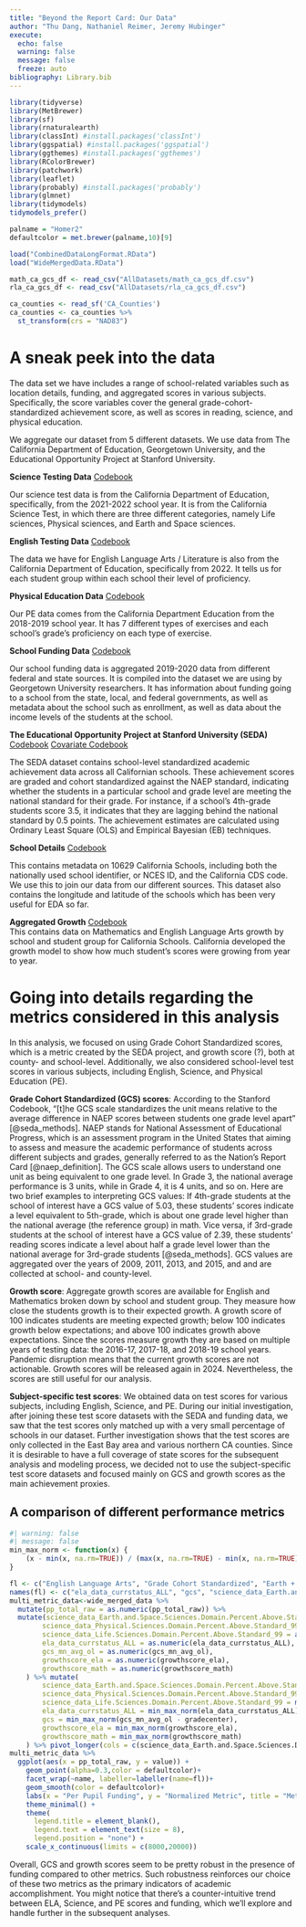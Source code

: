 ```yaml
---
title: "Beyond the Report Card: Our Data"
author: "Thu Dang, Nathaniel Reimer, Jeremy Hubinger"
execute: 
  echo: false
  warning: false
  message: false
  freeze: auto
bibliography: Library.bib
---
```


```r
library(tidyverse)
library(MetBrewer)
library(sf)
library(rnaturalearth)
library(classInt) #install.packages('classInt')
library(ggspatial) #install.packages('ggspatial')
library(ggthemes) #install.packages('ggthemes')
library(RColorBrewer)
library(patchwork)
library(leaflet)
library(probably) #install.packages('probably')
library(glmnet)
library(tidymodels)
tidymodels_prefer()
```

```r
palname = "Homer2"
defaultcolor = met.brewer(palname,10)[9]
```

```r
load("CombinedDataLongFormat.RData")
load("WideMergedData.RData")
```

```r
math_ca_gcs_df <- read_csv("AllDatasets/math_ca_gcs_df.csv")
rla_ca_gcs_df <- read_csv("AllDatasets/rla_ca_gcs_df.csv")
```

```r
ca_counties <- read_sf('CA_Counties')
ca_counties <- ca_counties %>%
  st_transform(crs = "NAD83")
```

# A sneak peek into the data

The data set we have includes a range of school-related variables such as location details, funding, and aggregated scores in various subjects. Specifically, the score variables cover the general grade-cohort-standardized achievement score, as well as scores in reading, science, and physical education.

We aggregate our dataset from 5 different datasets. We use data from The California Department of Education, Georgetown University, and the Educational Opportunity Project at Stanford University.

**Science Testing Data** [Codebook](https://github.com/JeremyHub/STAT-456-Final/blob/8ef6fa6ce28785065f583f4c477c5deb11afd442/final_project_stuff/science_docs.pdf)

Our science test data is from the California Department of Education, specifically, from the 2021-2022 school year. It is from the California Science Test, in which there are three different categories, namely Life sciences, Physical sciences, and Earth and Space sciences.

**English Testing Data** [Codebook](https://github.com/JeremyHub/STAT-456-Final/blob/8ef6fa6ce28785065f583f4c477c5deb11afd442/final_project_stuff/ela_docs.pdf)

The data we have for English Language Arts / Literature is also from the California Department of Education, specifically from 2022. It tells us for each student group within each school their level of proficiency.

**Physical Education Data** [Codebook](https://github.com/JeremyHub/STAT-456-Final/blob/main/DataDocumentation/pe_data_docs.pdf)

Our PE data comes from the California Department Education from the 2018-2019 school year. It has 7 different types of exercises and each school's grade's proficiency on each type of exercise.

**School Funding Data** [Codebook](https://github.com/JeremyHub/STAT-456-Final/blob/8ef6fa6ce28785065f583f4c477c5deb11afd442/final_project_stuff/school_info_docs.pdf)

Our school funding data is aggregated 2019-2020 data from different federal and state sources. It is compiled into the dataset we are using by Georgetown University researchers. It has information about funding going to a school from the state, local, and federal governments, as well as metadata about the school such as enrollment, as well as data about the income levels of the students at the school.

**The Educational Opportunity Project at Stanford University (SEDA)** [Codebook](https://github.com/JeremyHub/STAT-456-Final/blob/82e84dd90db010d96edba2d74dc574c15648a10c/final_project_stuff/stanford_codebook.xlsx) [Covariate Codebook](https://github.com/JeremyHub/STAT-456-Final/blob/82e84dd90db010d96edba2d74dc574c15648a10c/final_project_stuff/stanford_cov_codebook.xlsx)

The SEDA dataset contains school-level standardized academic achievement data across all Californian schools. These achievement scores are graded and cohort standardized against the NAEP standard, indicating whether the students in a particular school and grade level are meeting the national standard for their grade. For instance, if a school's 4th-grade students score 3.5, it indicates that they are lagging behind the national standard by 0.5 points. The achievement estimates are calculated using Ordinary Least Square (OLS) and Empirical Bayesian (EB) techniques.

**School Details** [Codebook](https://www.cde.ca.gov/ds/si/ds/fspubschls.asp)

This contains metadata on 10629 California Schools, including both the nationally used school identifier, or NCES ID, and the California CDS code. We use this to join our data from our different sources. This dataset also contains the longitude and latitude of the schools which has been very useful for EDA so far.

**Aggregated Growth** [Codebook](https://www.cde.ca.gov/ta/ac/growthreclayout.asp)\
This contains data on Mathematics and English Language Arts growth by school and student group for California Schools. California developed the growth model to show how much student's scores were growing from year to year.

# Going into details regarding the metrics considered in this analysis

In this analysis, we focused on using Grade Cohort Standardized scores, which is a metric created by the SEDA project, and growth score (?), both at county- and school-level. Additionally, we also considered school-level test scores in various subjects, including English, Science, and Physical Education (PE).

**Grade Cohort Standardized (GCS) scores**: According to the Stanford Codebook, "\[t\]he GCS scale standardizes the unit means relative to the average difference in NAEP scores between students one grade level apart" [@seda_methods]. NAEP stands for National Assessment of Educational Progress, which is an assessment program in the United States that aiming to assess and measure the academic performance of students across different subjects and grades, generally referred to as the Nation's Report Card [@naep_definition]. The GCS scale allows users to understand one unit as being equivalent to one grade level. In Grade 3, the national average performance is 3 units, while in Grade 4, it is 4 units, and so on. Here are two brief examples to interpreting GCS values: If 4th-grade students at the school of interest have a GCS value of 5.03, these students' scores indicate a level equivalent to 5th-grade, which is about one grade level higher than the national average (the reference group) in math. Vice versa, if 3rd-grade students at the school of interest have a GCS value of 2.39, these students' reading scores indicate a level about half a grade level lower than the national average for 3rd-grade students [@seda_methods]. GCS values are aggregated over the years of 2009, 2011, 2013, and 2015, and and are collected at school- and county-level.

**Growth score**: Aggregate growth scores are available for English and Mathematics broken down by school and student group. They measure how close the students growth is to their expected growth. A growth score of 100 indicates students are meeting expected growth; below 100 indicates growth below expectations; and above 100 indicates growth above expectations. Since the scores measure growth they are based on multiple years of testing data: the 2016-17, 2017-18, and 2018-19 school years. Pandemic disruption means that the current growth scores are not actionable. Growth scores will be released again in 2024. Nevertheless, the scores are still useful for our analysis.

**Subject-specific test scores**: We obtained data on test scores for various subjects, including English, Science, and PE. During our initial investigation, after joining these test score datasets with the SEDA and funding data, we saw that the test scores only matched up with a very small percentage of schools in our dataset. Further investigation shows that the test scores are only collected in the East Bay area and various northern CA counties. Since it is desirable to have a full coverage of state scores for the subsequent analysis and modeling process, we decided not to use the subject-specific test score datasets and focused mainly on GCS and growth scores as the main achievement proxies.

## A comparison of different performance metrics

```r
#| warning: false
#| message: false
min_max_norm <- function(x) {
    (x - min(x, na.rm=TRUE)) / (max(x, na.rm=TRUE) - min(x, na.rm=TRUE))
}
```

```r
fl <- c("English Language Arts", "Grade Cohort Standardized", "Earth + Space", "Life Sciences", "Physical Sciences", "Math Growth Score", "English Language Arts Growth Score")
names(fl) <- c("ela_data_currstatus_ALL", "gcs", "science_data_Earth.and.Space.Sciences.Domain.Percent.Above.Standard_99", "science_data_Life.Sciences.Domain.Percent.Above.Standard_99", "science_data_Physical.Sciences.Domain.Percent.Above.Standard_99", "growthscore_ela", "growthscore_math")
multi_metric_data<-wide_merged_data %>% 
  mutate(pp_total_raw = as.numeric(pp_total_raw)) %>%
  mutate(science_data_Earth.and.Space.Sciences.Domain.Percent.Above.Standard_99 = as.numeric(science_data_Earth.and.Space.Sciences.Domain.Percent.Above.Standard_99),
        science_data_Physical.Sciences.Domain.Percent.Above.Standard_99 = as.numeric(science_data_Physical.Sciences.Domain.Percent.Above.Standard_99),
        science_data_Life.Sciences.Domain.Percent.Above.Standard_99 = as.numeric(science_data_Life.Sciences.Domain.Percent.Above.Standard_99),
        ela_data_currstatus_ALL = as.numeric(ela_data_currstatus_ALL),
        gcs_mn_avg_ol = as.numeric(gcs_mn_avg_ol),
        growthscore_ela = as.numeric(growthscore_ela),
        growthscore_math = as.numeric(growthscore_math)
    ) %>% mutate(
        science_data_Earth.and.Space.Sciences.Domain.Percent.Above.Standard_99 = min_max_norm(science_data_Earth.and.Space.Sciences.Domain.Percent.Above.Standard_99),
        science_data_Physical.Sciences.Domain.Percent.Above.Standard_99 = min_max_norm(science_data_Physical.Sciences.Domain.Percent.Above.Standard_99),
        science_data_Life.Sciences.Domain.Percent.Above.Standard_99 = min_max_norm(science_data_Life.Sciences.Domain.Percent.Above.Standard_99),
        ela_data_currstatus_ALL = min_max_norm(ela_data_currstatus_ALL),
        gcs = min_max_norm(gcs_mn_avg_ol - gradecenter),
        growthscore_ela = min_max_norm(growthscore_ela),
        growthscore_math = min_max_norm(growthscore_math)
    ) %>% pivot_longer(cols = c(science_data_Earth.and.Space.Sciences.Domain.Percent.Above.Standard_99, science_data_Physical.Sciences.Domain.Percent.Above.Standard_99, science_data_Life.Sciences.Domain.Percent.Above.Standard_99, ela_data_currstatus_ALL, gcs, growthscore_ela, growthscore_math))
multi_metric_data %>%
  ggplot(aes(x = pp_total_raw, y = value)) +
    geom_point(alpha=0.3,color = defaultcolor)+
    facet_wrap(~name, labeller=labeller(name=fl))+
    geom_smooth(color = defaultcolor)+
    labs(x = "Per Pupil Funding", y = "Normalized Metric", title = "Metric Performance by Total Per-Pupil Funding") +
    theme_minimal() +
    theme(
      legend.title = element_blank(),
      legend.text = element_text(size = 8),
      legend.position = "none") +
    scale_x_continuous(limits = c(8000,20000))
```

Overall, GCS and growth scores seem to be pretty robust in the presence of funding compared to other metrics. Such robustness reinforces our choice of these two metrics as the primary indicators of academic accomplishment. You might notice that there's a counter-intuitive trend between ELA, Science, and PE scores and funding, which we'll explore and handle further in the subsequent analyses. 